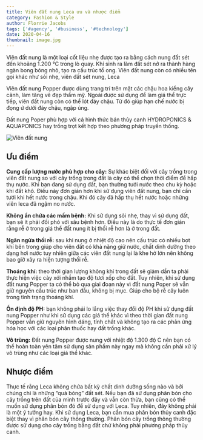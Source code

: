 ```yaml
---
title: Viên đất nung Leca ưu và nhược điểm
category: Fashion & Style
author: Florrie Jacobs
tags: ['#agency', '#business', '#technology']
date: 2020-04-16
thumbnail: image.jpg
---
```


Viên đất nung là một loại cốt liệu nhẹ được tạo ra bằng cách nung đất sét đến khoảng 1.200 °C trong lò quay. 
Khí sinh ra làm đất sét nở ra thành hàng ngàn bong bóng nhỏ, tạo ra cấu trúc tổ ong. Viên đất nung còn có nhiều 
tên gọi khác như sỏi nhẹ, viên đất sét nung, Leca

Viên đất nung Popper được dùng trang trí trên mặt các chậu hoa kiểng cây cảnh, làm tăng vẻ đẹp thẩm mỹ. Ngoài được sử dụng để làm giá 
thể trực tiếp, viên đất nung còn có thể lót đáy chậu. Từ đó giúp hạn chế nước bị đọng 
ứ dưới đáy chậu, ngập úng.

Đất nung Poper  phù hợp với cả hình thức bán thủy canh HYDROPONICS & AQUAPONICS hay trồng trọt kết hợp theo phương pháp truyền thống.

![Viên đất nung](./image1.jpg 'Viên đất nung')

## Ưu điểm

**Cung cấp lượng nước phù hợp cho cây:** Sự khác biệt đối với cây trồng trong viên đất nung so với cây trồng trong đất là cây có thể chọn thời điểm để hấp thụ nước. 
Khi bạn đang sử dụng đất, bạn thường tưới nước theo chu kỳ hoặc khi đất khô. Điều này đơn giản hơn khi sử dụng viên đất nung, 
bạn chỉ cần tưới khi hết nước trong chậu. Khi đó cây đã hấp thụ hết nước hoặc những viên leca đã ngậm no nước.

**Không ẩn chứa các mầm bệnh:** Khi sử dụng sỏi nhẹ, thay vì sử dụng đất, bạn sẽ ít phải đối phó với sâu bệnh hơn. Điều này là do thực tế đơn giản rằng rễ ở 
trong giá thể đất nung ít bị thối rễ hơn là ở trong đất.

**Ngăn ngừa thối rễ:** sau khi nung ở nhiệt độ cao nên cấu trúc có nhiều bọt khí bên trong giúp cho viên đất có khả năng giữ nước, 
chất dinh dưỡng theo dạng hơi nước tuy nhiên giữa các viên đất nung lại là khe hở lớn nên không bao giờ xảy ra hiện tượng thối rễ.

**Thoáng khí:** theo thời gian lượng không khí trong đất sẽ giảm dần ta phải thực hiện việc cày xới nhầm tạo độ tươi xốp cho đất. 
Tuy nhiên, khi sử dụng đất nung Popper ta có thể bỏ qua giai đoạn này vì đất nung Poper sẽ vẫn giữ nguyên cấu trúc như ban đầu, 
không bị mục. Giúp cho bộ rễ cây luôn trong tình trạng thoáng khí.

**Ổn định độ PH:** bạn không phải lo lắng việc thay đổi độ PH khi sử dụng đất nung Popper như khi sử dụng các giá thể khác vì theo 
thời gian đất nung Popper vẫn giữ nguyên hình dáng, tính chất và không tạo ra các phản ứng hóa học với các loại phân thuốc hay 
đất trồng khác.

**Vô trùng:** Đất nung Popper được nung với nhiệt độ 1.300 độ C nên bạn có thể hoàn toàn yên tâm sử dụng sản phẩm này ngay mà không 
cần phải xử lý vô trùng như các loại giá thể khác.

## Nhược điểm

Thực tế rằng Leca không chứa bất kỳ chất dinh dưỡng sống nào và bởi chúng chỉ là những “quả bóng” đất sét. Nếu bạn đã sử dụng 
phân bón cho cây trồng trên đất của mình trước đây và vẫn còn thừa, bạn cũng có thể muốn sử dụng phân bón đó để sử dụng với Leca. 
Tuy nhiên, đây không phải là một ý tưởng hay. Khi sử dụng Leca, bạn cần mua phân bón thủy canh đặc biệt thay vì phân bón cây thông 
thường. Phân bón cây trồng thông thường được sử dụng cho cây trồng bằng đất chứ không phải phương pháp thủy canh. 